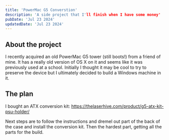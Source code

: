 ```yaml
---
title: 'PowerMac G5 Converstion'
description: 'A side project that I'll finish when I have some money'
pubDate: 'Jul 23 2024'
updatedDate: 'Jul 23 2024'
---
```


## About the project

I recently acquired an old PowerMac G5 tower (still boots!) from a friend of mine. It has a really old version of OS X on it and seems like it was previously used at a school. Initially I thought it may be cool to try to preserve the device but I ultimately decided to build a Windows machine in it.

## The plan

I bought an ATX conversion kit: https://thelaserhive.com/product/g5-atx-kit-psu-holder/

Next steps are to follow the instructions and dremel out part of the back of the case and install the conversion kit. Then the hardest part, getting all the parts for the build.


